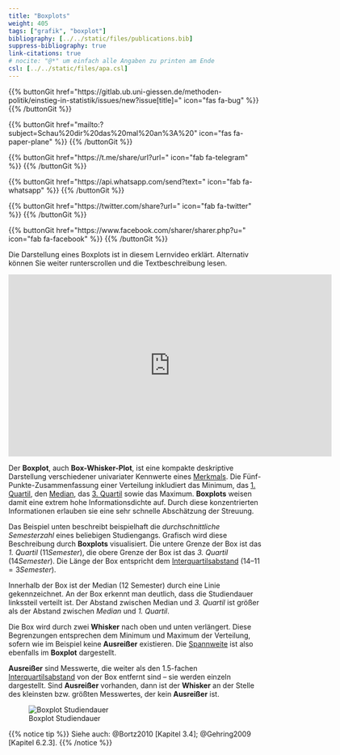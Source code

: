 ```yaml
---
title: "Boxplots"
weight: 405
tags: ["grafik", "boxplot"]
bibliography: [../../static/files/publications.bib]
suppress-bibliography: true
link-citations: true
# nocite: "@*" um einfach alle Angaben zu printen am Ende
csl: [../../static/files/apa.csl]
---
```


{{% buttonGit href=\"https\:\/\/gitlab.ub.uni-giessen.de\/methoden-politik\/einstieg-in-statistik\/issues\/new?issue[title]=\" icon=\"fas fa-bug\" %}} {{% /buttonGit %}} 

{{% buttonGit href=\"mailto\:?subject=Schau\%20dir\%20das\%20mal\%20an\%3A\%20\" icon=\"fas fa-paper-plane\" %}} {{% /buttonGit %}}

{{% buttonGit href=\"https\:\/\/t.me\/share\/url?url=\" icon=\"fab fa-telegram\" %}} {{% /buttonGit %}}

{{% buttonGit href=\"https\:\/\/api.whatsapp.com\/send?text=\" icon=\"fab fa-whatsapp\" %}} {{% /buttonGit %}}

{{% buttonGit href=\"https\:\/\/twitter.com\/share?url=\" icon=\"fab fa-twitter\" %}} {{% /buttonGit %}}

{{% buttonGit href=\"https\:\/\/www.facebook.com\/sharer\/sharer.php?u=\" icon=\"fab fa-facebook\" %}} {{% /buttonGit %}}

Die Darstellung eines Boxplots ist in diesem Lernvideo erklärt. Alternativ können Sie weiter runterscrollen und die Textbeschreibung lesen.

<center>

<iframe src="https://player.vimeo.com/video/506074146?quality=720p&dnt=1" width="640" height="360" frameborder="0" allow="autoplay; fullscreen; picture-in-picture" allowfullscreen referrerpolicy="noreferrer"></iframe>

</center>

Der **Boxplot**, auch **Box-Whisker-Plot**, ist eine kompakte deskriptive Darstellung verschiedener univariater Kennwerte eines [Merkmals](../../glossar/merkmal/index.html). Die Fünf-Punkte-Zusammenfassung einer Verteilung inkludiert das Minimum, das [1. Quartil](../../glossar/quartil/index.html), den [Median](../../glossar/median/index.html), das [3. Quartil](../../glossar/quartil/index.html) sowie das Maximum. **Boxplots** weisen damit eine extrem hohe Informationsdichte auf. Durch diese konzentrierten Informationen erlauben sie eine sehr schnelle Abschätzung der Streuung.

Das Beispiel unten beschreibt beispielhaft die *durchschnittliche Semesterzahl* eines beliebigen Studiengangs. Grafisch wird diese Beschreibung durch **Boxplots** visualisiert. Die untere Grenze der Box ist das *1. Quartil* ($11 Semester$), die obere Grenze der Box ist das *3. Quartil* ($14 Semester$). Die Länge der Box entspricht dem [Interquartilsabstand](../../glossar/interquartilsabstand/index.html) ($14 – 11 = 3 Semester$).

Innerhalb der Box ist der Median ($12$ Semester) durch eine Linie gekennzeichnet. An der Box erkennt man deutlich, dass die Studiendauer linkssteil verteilt ist. Der Abstand zwischen Median und *3. Quartil* ist größer als der Abstand zwischen *Median* und *1. Quartil*.

Die Box wird durch zwei **Whisker** nach oben und unten verlängert. Diese Begrenzungen entsprechen dem Minimum und Maximum der Verteilung, sofern wie im Beispiel keine **Ausreißer** existieren. Die [Spannweite](../../glossar/spannweite/index.html) ist also ebenfalls im **Boxplot** dargestellt.

**Ausreißer** sind Messwerte, die weiter als den $1.5$-fachen [Interquartilsabstand](../../glossar/interquartilsabstand/index.html) von der Box entfernt sind – sie werden einzeln dargestellt. Sind **Ausreißer** vorhanden, dann ist der **Whisker** an der Stelle des kleinsten bzw. größten Messwertes, der kein **Ausreißer** ist.

![Boxplot Studiendauer](../images/boxplot.png)

{{% notice tip %}}
Siehe auch: @Bortz2010 [Kapitel 3.4]; @Gehring2009 [Kapitel 6.2.3].
{{% /notice %}}